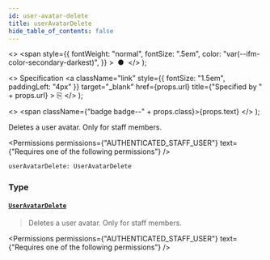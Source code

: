 ```yaml
---
id: user-avatar-delete
title: userAvatarDelete
hide_table_of_contents: false
---
```


  <>
    <span
      style={{
        fontWeight: "normal",
        fontSize: ".5em",
        color: "var(--ifm-color-secondary-darkest)",
      }}
    >
      &nbsp;●&nbsp;
    </span>
  </>
);

  <>
    Specification
    <a
      className="link"
      style={{ fontSize: "1.5em", paddingLeft: "4px" }}
      target="\_blank"
      href={props.url}
      title={"Specified by " + props.url}
    >
      ⎘
    </a>
  </>
);

  <>
    <span className={"badge badge--" + props.class}>{props.text}</span>
  </>
);

Deletes a user avatar. Only for staff members.

<Permissions
  permissions={"AUTHENTICATED_STAFF_USER"}
  text={"Requires one of the following permissions"}
/>

```graphql
userAvatarDelete: UserAvatarDelete
```

### Type

#### [`UserAvatarDelete`](../../../api-reference/users/objects/user-avatar-delete) <Badge class="secondary" text="object"/>

> Deletes a user avatar. Only for staff members.

<Permissions
  permissions={"AUTHENTICATED_STAFF_USER"}
  text={"Requires one of the following permissions"}
/>

>

